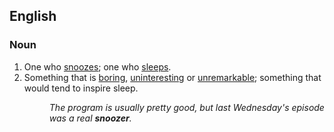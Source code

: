 ==English==

===Noun===
{{en-noun}}

#One who [[snooze]]s; one who [[sleeps]].
#Something that is [[boring]], [[uninteresting]] or [[unremarkable]]; something that would tend to inspire sleep. 
#:''The program is usually pretty good, but last Wednesday's episode was a real '''snoozer'''.''